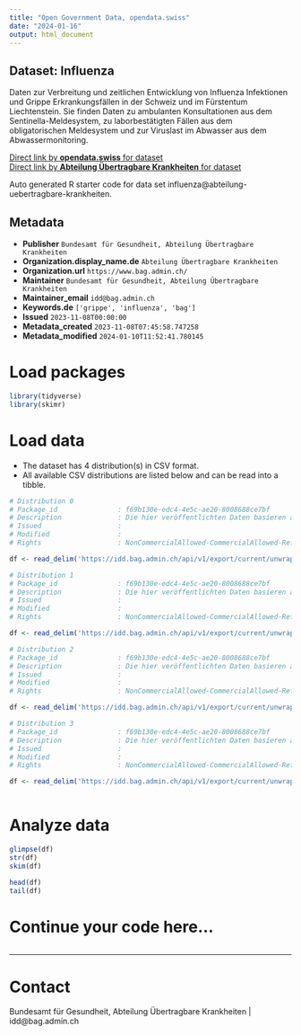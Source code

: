 ```yaml
---
title: "Open Government Data, opendata.swiss"
date: "2024-01-16"
output: html_document
---
```


## Dataset: Influenza

Daten zur Verbreitung und zeitlichen Entwicklung von Influenza Infektionen und Grippe Erkrankungsfällen in der Schweiz und im Fürstentum Liechtenstein. Sie finden Daten zu ambulanten Konsultationen aus dem Sentinella-Meldesystem, zu laborbestätigten Fällen aus dem obligatorischen Meldesystem und zur Viruslast im Abwasser aus dem Abwassermonitoring.

[Direct link by **opendata.swiss** for dataset](https://opendata.swiss/de/dataset/influenza)<br>
[Direct link by **Abteilung Übertragbare Krankheiten** for dataset]()

Auto generated R starter code for data set influenza@abteilung-uebertragbare-krankheiten.

## Metadata

- **Publisher** `Bundesamt für Gesundheit, Abteilung Übertragbare Krankheiten`
- **Organization.display_name.de** `Abteilung Übertragbare Krankheiten`
- **Organization.url** `https://www.bag.admin.ch/`
- **Maintainer** `Bundesamt für Gesundheit, Abteilung Übertragbare Krankheiten`
- **Maintainer_email** `idd@bag.admin.ch`
- **Keywords.de** `['grippe', 'influenza', 'bag']`
- **Issued** `2023-11-08T00:00:00`
- **Metadata_created** `2023-11-08T07:45:58.747258`
- **Metadata_modified** `2024-01-10T11:52:41.780145`


# Load packages

```r

library(tidyverse)
library(skimr)

```

# Load data

-   The dataset has 4 distribution(s) in CSV format.
-   All available CSV distributions are listed below and can be read into a tibble.

```r

# Distribution 0
# Package_id               : f69b130e-edc4-4e5c-ae20-8008688ce7bf
# Description              : Die hier veröffentlichten Daten basieren auf Informationen aus dem nationalen Abwassermonitoring der Schweiz und des Fürstentums Liechtenstein. Dieses Monitoring erfasst seit Juli 2023 die Viruslast von Influenza in Abwasserproben der teilnehmenden Abwasserreinigungsanlagen (ARA).
# Issued                   : 
# Modified                 : 
# Rights                   : NonCommercialAllowed-CommercialAllowed-ReferenceRequired

df <- read_delim('https://idd.bag.admin.ch/api/v1/export/current/unwrap-csv/RESPVIRUSES_wastewater.zip')

# Distribution 1
# Package_id               : f69b130e-edc4-4e5c-ae20-8008688ce7bf
# Description              : Die hier veröffentlichten Daten basieren auf Informationen aus dem Sentinella-⁠Meldesystem. Im Rahmen dieses Meldesystems übermitteln ambulant tätige Ärztinnen und Ärzte Informationen zu Erstkonsultationen aufgrund akuter respiratorischer Infektion (ARI) oder grippeähnlicher Erkrankung (ILI) in Arztpraxen und bei Hausbesuchen.
# Issued                   : 
# Modified                 : 
# Rights                   : NonCommercialAllowed-CommercialAllowed-ReferenceRequired

df <- read_delim('https://idd.bag.admin.ch/api/v1/export/current/unwrap-csv/RESPVIRUSES_sentinella.zip')

# Distribution 2
# Package_id               : f69b130e-edc4-4e5c-ae20-8008688ce7bf
# Description              : Die hier veröffentlichten Daten basieren auf Informationen, die Laboratorien in der Schweiz und im Fürstentum Liechtenstein dem BAG im Rahmen der Meldepflicht übermittelt haben (Obligatorisches Meldesystem). 
# Issued                   : 
# Modified                 : 
# Rights                   : NonCommercialAllowed-CommercialAllowed-ReferenceRequired

df <- read_delim('https://idd.bag.admin.ch/api/v1/export/current/unwrap-csv/INFLUENZA_oblig.zip')

# Distribution 3
# Package_id               : f69b130e-edc4-4e5c-ae20-8008688ce7bf
# Description              : Die hier veröffentlichten Daten basieren auf Informationen aus dem Sentinella ⁠Erhebungssystem. Ambulant tätige Ärztinnen und Ärzte übermitteln seit 1987 Informationen zu Erstkonsultationen von Patientinnen und Patienten mit einer grippeähnlichen Erkrankung (influenza-like illness, ILI) in Arztpraxen und bei Hausbesuchen.
# Issued                   : 
# Modified                 : 
# Rights                   : NonCommercialAllowed-CommercialAllowed-ReferenceRequired

df <- read_delim('https://idd.bag.admin.ch/api/v1/export/current/unwrap-csv/INFLUENZA_sentinella.zip')



```

# Analyze data

```r

glimpse(df)
str(df)
skim(df)

head(df)
tail(df)

```

# Continue your code here...

```r

```

------------------------------------------------------------------------

# Contact

Bundesamt für Gesundheit, Abteilung Übertragbare Krankheiten | idd@bag.admin.ch
